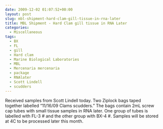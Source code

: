 ```yaml
---
date: 2009-12-02 01:07:52+00:00
layout: post
slug: mbl-shipment-hard-clam-gill-tissue-in-rna-later
title: MBL Shipment - Hard Clam gill tissue in RNA Later
categories:
  - Miscellaneous
tags:
  - BX
  - FL
  - gill
  - Hard clam
  - Marine Biological Laboratories
  - MBL
  - Mercenaria mercenaria
  - package
  - RNAlater
  - Scott Lindell
  - scudders
---
```


Received samples from Scott Lindell today. Two Ziplock bags taped together labelled "11/16/09 Clams scudders." The bags contain 2mL screw cap tubes with small tissue samples in RNA later. One group of tubes is labelled with FL-3 # and the other group with BX-4 #. Samples will be stored at 4C to be processed later this month.
